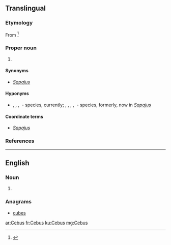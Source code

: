 ==Translingual==
{{rfi}}
{{wikipedia|Gracile capuchin monkey}}
{{wikispecies}}

===Etymology===
From {{etyl|grc|mul}} {{term|||tr=kêbos|lang=grc|a long-tailed monkey}}<ref>{{cite-book|author=William Rossiter|year=1879|title=An illustrated dictionary of scientific terms|publisher=William Collins, Sons, and Company|location=London & Glasgow|isbn=0-548-93307-3|passage=}}</ref>

===Proper noun===
{{taxoninfl|i=1|g=m}}

# {{taxon|genus|subfamily|Cebinae|slender [[capuchin]] monkeys}}

====Synonyms====
* {{sense|genus}} ''[[Sapajus]]'' {{a|the oldest synonym}}

====Hyponyms====
* {{sense|genus}} {{taxlink|Cebus albifrons|species|noshow=1}}, {{taxlink|Cebus capucinus|species|noshow=1}}, {{taxlink|Cebus kaapori|species|noshow=1}}, {{taxlink|Cebus olivaceus|species|noshow=1}}&nbsp;- species, currently; {{taxlink|Cebus apella|species|noshow=1}}, {{taxlink|Cebus flavius|species|noshow=1}}, {{taxlink|Cebus libidinosus|species|noshow=1}}, {{taxlink|Cebus nigritus|species|noshow=1}}, {{taxlink|Cebus xanthosternos|species|noshow=1}}&nbsp;- species, formerly, now in ''[[Sapajus]]''

====Coordinate terms====
* {{sense|genus}} ''[[Sapajus]]'' {{qualifier|new}}

===References===
<references/>

----

==English==

===Noun===
{{head|en}}

# {{plural of|Cebu}}

===Anagrams===
* [[cubes#English|cubes]]

[[ar:Cebus]]
[[fr:Cebus]]
[[ku:Cebus]]
[[mg:Cebus]]